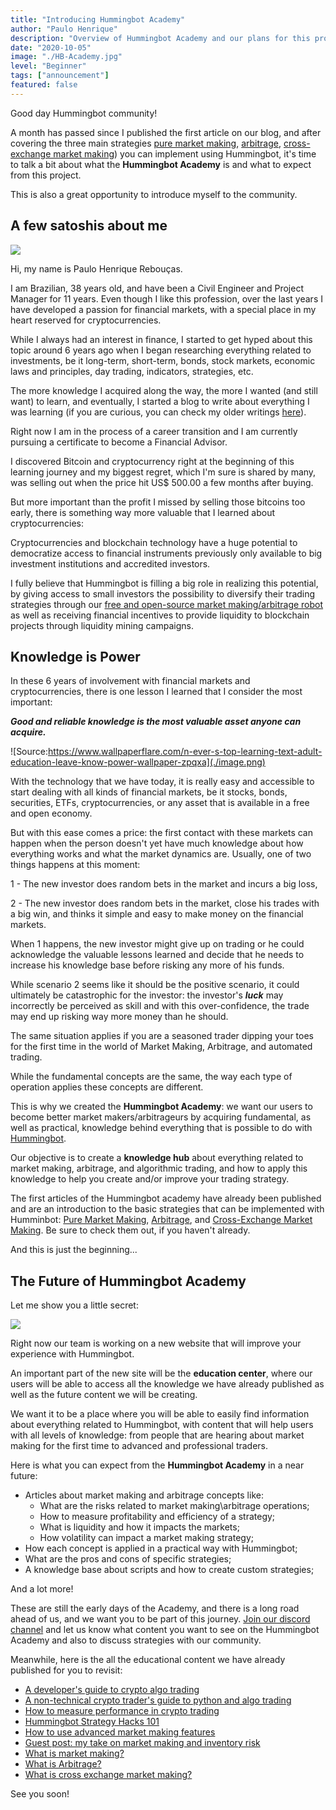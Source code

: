 ```yaml
---
title: "Introducing Hummingbot Academy"
author: "Paulo Henrique"
description: "Overview of Hummingbot Academy and our plans for this project"
date: "2020-10-05"
image: "./HB-Academy.jpg"
level: "Beginner"
tags: ["announcement"]
featured: false
---
```


Good day Hummingbot community!

A month has passed since I published the first article on our blog, and after covering the three main strategies [pure market making](https://hummingbot.io/blog/2020-09-what-is-market-making/), [arbitrage](https://hummingbot.io/blog/2020-09-what-is-arbitrage/), [cross-exchange market making](https://hummingbot.io/blog/2020-09-what-is-cross-exchange-market-making/)) you can implement using Hummingbot, it's time to talk a bit about what the **Hummingbot Academy** is and what to expect from this project.

This is also a great opportunity to introduce myself to the community.

## A few satoshis about me

![](./Paulo.png)

Hi, my name is Paulo Henrique Rebouças.

I am Brazilian, 38 years old, and have been a Civil Engineer and Project Manager for 11 years. Even though I like this profession, over the last years I have developed a passion for financial markets, with a special place in my heart reserved for cryptocurrencies.

While I always had an interest in finance, I started to get hyped about this topic around 6 years ago when I began researching everything related to investments, be it long-term, short-term, bonds, stock markets, economic laws and principles, day trading, indicators, strategies, etc. 

The more knowledge I acquired along the way, the more I wanted (and still want) to learn, and eventually, I started a blog to write about everything I was learning (if you are curious, you can check my older writings [here](https://financialjourney.dblog.org/)).

Right now I am in the process of a career transition and I am currently pursuing a certificate to become a Financial Advisor.

I discovered Bitcoin and cryptocurrency right at the beginning of this learning journey and my biggest regret, which I'm sure is shared by many, was selling out when the price hit US$ 500.00 a few months after buying.

But more important than the profit I missed by selling those bitcoins too early, there is something way more valuable that I learned about cryptocurrencies:

Cryptocurrencies and blockchain technology have a huge potential to democratize access to financial instruments previously only available to big investment institutions and accredited investors. 

I fully believe that Hummingbot is filling a big role in realizing this potential, by giving access to small investors the possibility to diversify their trading strategies through our [free and open-source market making/arbitrage robot](https://hummingbot.io/) as well as receiving financial incentives to provide liquidity to blockchain projects through liquidity mining campaigns.

## Knowledge is Power

In these 6 years of involvement with financial markets and cryptocurrencies, there is one lesson I learned that I consider the most important:

***Good and reliable knowledge is the most valuable asset anyone can acquire.***

![Source:https://www.wallpaperflare.com/n-ever-s-top-learning-text-adult-education-leave-know-power-wallpaper-zpqxa](./image.png)

With the technology that we have today, it is really easy and accessible to start dealing with all kinds of financial markets, be it stocks, bonds, securities, ETFs, cryptocurrencies, or any asset that is available in a free and open economy.

But with this ease comes a price: the first contact with these markets can happen when the person doesn't yet have much knowledge about how everything works and what the market dynamics are.  Usually, one of two things happens at this moment:

1 - The new investor does random bets in the market and incurs a big loss,

2 - The new investor does random bets in the market, close his trades with a big win, and thinks it simple and easy to make money on the financial markets. 

When 1 happens, the new investor might give up on trading or he could acknowledge the valuable lessons learned and decide that he needs to increase his knowledge base before risking any more of his funds.

While scenario 2 seems like it should be the positive scenario, it could ultimately be catastrophic for the investor: the investor's ***luck*** may incorrectly be perceived as skill and with this over-confidence, the trade may end up risking way more money than he should.

The same situation applies if you are a seasoned trader dipping your toes for the first time in the world of Market Making, Arbitrage, and automated trading.

While the fundamental concepts are the same, the way each type of operation applies these concepts are different.

This is why we created the **Hummingbot Academy**: we want our users to become better market makers/arbitrageurs by acquiring fundamental, as well as practical, knowledge behind everything that is possible to do with [Hummingbot](https://hummingbot.io/).

Our objective is to create a **knowledge hub** about everything related to market making, arbitrage, and algorithmic trading, and how to apply this knowledge to help you create and/or improve your trading strategy.

The first articles of the Hummingbot academy have already been published and are an introduction to the basic strategies that can be implemented with Humminbot: [Pure Market Making](https://hummingbot.io/blog/2020-09-what-is-market-making/), [Arbitrage](https://hummingbot.io/blog/2020-09-what-is-arbitrage/), and [Cross-Exchange Market Making](https://hummingbot.io/blog/2020-09-what-is-cross-exchange-market-making/). Be sure to check them out, if you haven't already.

And this is just the beginning...

## The Future of Hummingbot Academy

Let me show you a little secret:

![](./image2.png)

Right now our team is working on a new website that will improve your experience with Hummingbot.

An important part of the new site will be the **education center**, where our users will be able to access all the knowledge we have already published as well as the future content we will be creating.

We want it to be a place where you will be able to easily find information about everything related to Hummingbot, with content that will help users with all levels of knowledge: from people that are hearing about market making for the first time to advanced and professional traders.

Here is what you can expect from the **Hummingbot Academy** in a near future:

- Articles about market making and arbitrage concepts like:
    - What are the risks related to market making\arbitrage operations;
    - How to measure profitability and efficiency of a strategy;
    - What is liquidity and how it impacts the markets;
    - How volatility can impact a market making strategy;
- How each concept is applied in a practical way with Hummingbot;
- What are the pros and cons of specific strategies;
- A knowledge base about scripts and how to create custom strategies;

And a lot more!

These are still the early days of the Academy, and there is a long road ahead of us, and we want you to be part of this journey. [Join our discord channel](https://discord.com/invite/hummingbot) and let us know what content you want to see on the Hummingbot Academy and also to discuss strategies with our community.

Meanwhile, here is the all the educational content we have already published for you to revisit:

- [A developer's guide to crypto algo trading](https://hummingbot.io/blog/2019-01-beginner-crypto-trader/)
- [A non-technical crypto trader's guide to python and algo trading](https://hummingbot.io/blog/2019-01-crypto-trading-guide-for-nontechnical/)
- [How to measure performance in crypto trading](https://hummingbot.io/blog/2019-07-measure-performance-crypto-trading/)
- [Hummingbot Strategy Hacks 101](https://hummingbot.io/blog/2019-09-strategy-hacks/)
- [How to use advanced market making features](https://hummingbot.io/blog/2019-11-advanced-market-making/)
- [Guest post: my take on market making and inventory risk](https://hummingbot.io/blog/2020-06-what-is-market-making-guest-post/)
- [What is market making?](https://hummingbot.io/blog/2020-09-what-is-market-making/)
- [What is Arbitrage?](https://hummingbot.io/blog/2020-09-what-is-arbitrage/)
- [What is cross exchange market making?](https://hummingbot.io/blog/2020-09-what-is-cross-exchange-market-making/)

See you soon!